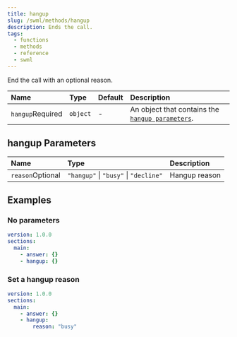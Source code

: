 ```yaml
---
title: hangup
slug: /swml/methods/hangup
description: Ends the call.
tags:
  - functions
  - methods
  - reference
  - swml
---
```


End the call with an optional reason.

| Name                                                   | Type     | Default | Description                                                            |
|:-------------------------------------------------------|:---------|:--------|:-----------------------------------------------------------------------|
| `hangup`<span className="required-arg">Required</span> | `object` | -       | An object that contains the [`hangup parameters`](#hangup-parameters). |

## **hangup Parameters**

| Name                                                   | Type                                  | Description   |
|:-------------------------------------------------------|:--------------------------------------|:--------------|
| `reason`<span className="optional-arg">Optional</span> | `"hangup"` \| `"busy"` \| `"decline"` | Hangup reason |

## **Examples**

### No parameters

```yaml andJson
version: 1.0.0
sections:
  main:
    - answer: {}
    - hangup: {}

```

### Set a hangup reason

```yaml andJson
version: 1.0.0
sections:
  main:
    - answer: {}
    - hangup:
        reason: "busy"
```
